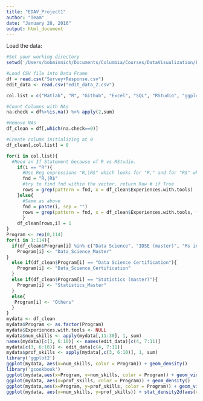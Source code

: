 ```yaml
---
title: "EDAV_Project1"
author: "Team"
date: "January 28, 2016"
output: html_document
---
```


Load the data:
```r
#Set your working directory
setwd('/Users/bobminnich/Documents/Columbia/Courses/DataVisualization/EDAV_Project1')

#Load CSV file into Data Frame
df = read.csv("Survey+Response.csv")
edit_data <- read.csv("edit_data_2.csv")

col.list = c("Matlab", "R", "Github", "Excel", "SQL", "RStudio", "ggplot2", "shell (terminal / command line)", "C/C++", "Python", "Stata", "LaTeX", "XML", "Web: html css js", "google drive (formerly docs)", "Sweave/knitr","dropbox", "SPSS", "regular expressions (grep)", "lattice" )

#Count Columns with NAs
na.check = df%>%is.na() %>% apply(2,sum)

#Remove NAs
df_clean = df[,which(na.check==0)]

#Create colums initializing at 0
df_clean[,col.list] = 0

for(i in col.list){
  #Need an If Statement because of R vs RStudio. 
    if(i == "R"){ 
      #Use Reg expressions "R,|R$" which looks for "R," and for "R$" which means there is nothing after R (line 87 caused this issue)
      fnd = "R,|R$"
      #try to find fnd within the vector, return Row # if True
      rows = grep(pattern = fnd, x = df_clean$Experiences.with.tools)
    }else{
      #Same as above
      fnd = paste(i, sep = "")
      rows = grep(pattern = fnd, x = df_clean$Experiences.with.tools, fixed = TRUE)
      }
    df_clean[rows,i] = 1
}
Program <- rep(0,114)
for(i in 1:114){
  if(df_clean$Program[i] %in% c("Data Science", "IDSE (master)", "Ms in ds", "MSDS")){
    Program[i] <- "Data_Science_Master"
}
  else if(df_clean$Program[i] == "Data Science Certification"){
    Program[i] <- "Data_Science_Certification"
  }
  else if(df_clean$Program[i] == "Statistics (master)"){
    Program[i] <- "Statistics_Master"
  }
  else{
   Program[i] <- "Others"
  }
}
mydata <- df_clean
mydata$Program <- as.factor(Program)
mydata$Experiences.with.tools <- NULL
mydata$num_skills <- apply(mydata[,11:30], 1, sum)
names(mydata)[c(3, 6:10)] <- names(edit_data)[c(4, 7:11)]
mydata[c(3, 6:10)] <- edit_data[c(4, 7:11)]
mydata$prof_skills <- apply(mydata[,c(3, 6:10)], 1, sum)
library('ggplot2')
ggplot(mydata, aes(x=num_skills, color = Program)) + geom_density()
library('gcookbook')
ggplot(mydata,aes(x=Program, y=num_skills, color = Program)) + geom_violin(trim = FALSE) + geom_boxplot(width = 0.1, fill = "black") + stat_summary(fun.y = median, geom = "point")
ggplot(mydata, aes(x=prof_skills, color = Program)) + geom_density()
ggplot(mydata,aes(x=Program, y=prof_skills, color = Program)) + geom_violin(trim = FALSE) + geom_boxplot(width = 0.1, fill = "black") + stat_summary(fun.y = median, geom = "point")
ggplot(mydata, aes(x=num_skills, y=prof_skills)) + stat_density2d(aes(colour = ..level..)) + geom_point() + facet_wrap(~Program, scales  = "free")
```
